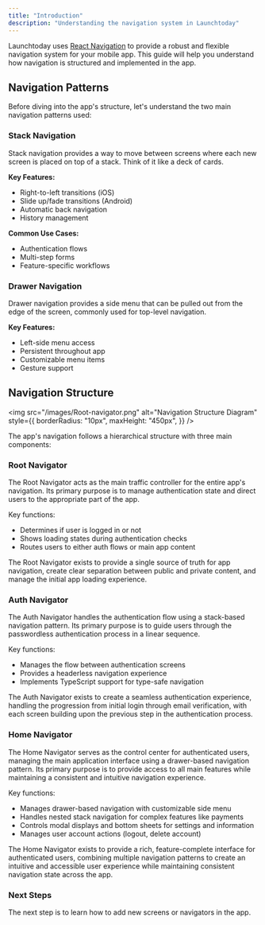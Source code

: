 ```yaml
---
title: "Introduction"
description: "Understanding the navigation system in Launchtoday"
---
```


Launchtoday uses [React Navigation](https://reactnavigation.org/) to provide a robust and flexible navigation system for your mobile app. This guide will help you understand how navigation is structured and implemented in the app.

## Navigation Patterns

Before diving into the app's structure, let's understand the two main navigation patterns used:

### Stack Navigation

Stack navigation provides a way to move between screens where each new screen is placed on top of a stack. Think of it like a deck of cards.

**Key Features:**

- Right-to-left transitions (iOS)
- Slide up/fade transitions (Android)
- Automatic back navigation
- History management

**Common Use Cases:**

- Authentication flows
- Multi-step forms
- Feature-specific workflows

### Drawer Navigation

Drawer navigation provides a side menu that can be pulled out from the edge of the screen, commonly used for top-level navigation.

**Key Features:**

- Left-side menu access
- Persistent throughout app
- Customizable menu items
- Gesture support

## Navigation Structure

<img
  src="/images/Root-navigator.png"
  alt="Navigation Structure Diagram"
  style={{
    borderRadius: "10px",
    maxHeight: "450px",
  }}
/>

The app's navigation follows a hierarchical structure with three main components:

### Root Navigator

The Root Navigator acts as the main traffic controller for the entire app's navigation. Its primary purpose is to manage authentication state and direct users to the appropriate part of the app.

Key functions:

- Determines if user is logged in or not
- Shows loading states during authentication checks
- Routes users to either auth flows or main app content

The Root Navigator exists to provide a single source of truth for app navigation, create clear separation between public and private content, and manage the initial app loading experience.

### Auth Navigator

The Auth Navigator handles the authentication flow using a stack-based navigation pattern. Its primary purpose is to guide users through the passwordless authentication process in a linear sequence.

Key functions:

- Manages the flow between authentication screens
- Provides a headerless navigation experience
- Implements TypeScript support for type-safe navigation

The Auth Navigator exists to create a seamless authentication experience, handling the progression from initial login through email verification, with each screen building upon the previous step in the authentication process.

### Home Navigator

The Home Navigator serves as the control center for authenticated users, managing the main application interface using a drawer-based navigation pattern. Its primary purpose is to provide access to all main features while maintaining a consistent and intuitive navigation experience.

Key functions:

- Manages drawer-based navigation with customizable side menu
- Handles nested stack navigation for complex features like payments
- Controls modal displays and bottom sheets for settings and information
- Manages user account actions (logout, delete account)

The Home Navigator exists to provide a rich, feature-complete interface for authenticated users, combining multiple navigation patterns to create an intuitive and accessible user experience while maintaining consistent navigation state across the app.

### Next Steps
The next step is to learn how to add new screens or navigators in the app.
